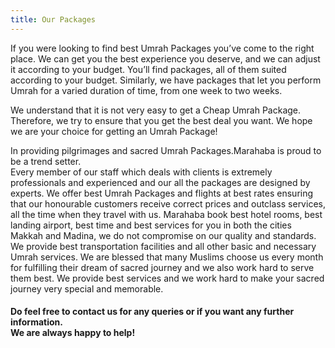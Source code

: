 ```yaml
---
title: Our Packages
---
```

<Block src="packages/package-hero" opacity="0.9"/>
<Section bg="background"
backgroundImage="url(https://images.unsplash.com/photo-1590108589108-3600131de843?ixlib=rb-1.2.1&auto=format&fit=crop&w=1955&q=80)">
<Div color="black" background-color="rgba(255, 255, 255, 0.8)" padding-left="10px" padding-top="10px" margin-top="50px" margin-left="220px" margin-right="220px">
  <p mt="20">If you were looking to find best Umrah Packages you’ve come to the right place. We can get you the best experience you deserve, and we can adjust it according to your budget. 
    You’ll find packages, all of them suited according to your budget.
    Similarly, we have packages that let you perform Umrah for a varied duration of time, from one week to two weeks.
    </p>
    <p mt="10">We understand that it is not very easy to get a Cheap Umrah Package. Therefore, we try to ensure that you get the best deal you want.
    We hope we are your choice for getting an Umrah Package!</p>
    <p mt="10">In providing pilgrimages and sacred Umrah Packages.Marahaba is proud to be a trend setter.<br />
    Every member of our staff which deals with clients is extremely professionals and experienced and our all the packages are designed by experts. We offer best  Umrah Packages and flights at best rates ensuring that our honourable customers receive correct prices and outclass services, all the time when they travel with us.
    Marahaba book best hotel rooms, best landing airport, best time and best services for you in both the cities Makkah and Madina, we do not compromise on our quality and standards. We provide best transportation facilities and all other basic and necessary Umrah services. We are blessed that many Muslims choose us every month for fulfilling their dream of sacred journey and we also work hard to serve them best.
    We provide best services and we work hard to make your sacred journey very  special and memorable.</p>
    <h4 color="black" fontSize="2xl|3xl">Do feel free to contact us for any queries or if you want any further information.<br />
    We are always happy to help!</h4>
  </Div>
  
</Section>
<Block src="packages/packages" />
<Block src="packages/package-card" />
<Block src="packages/packages-form" />


